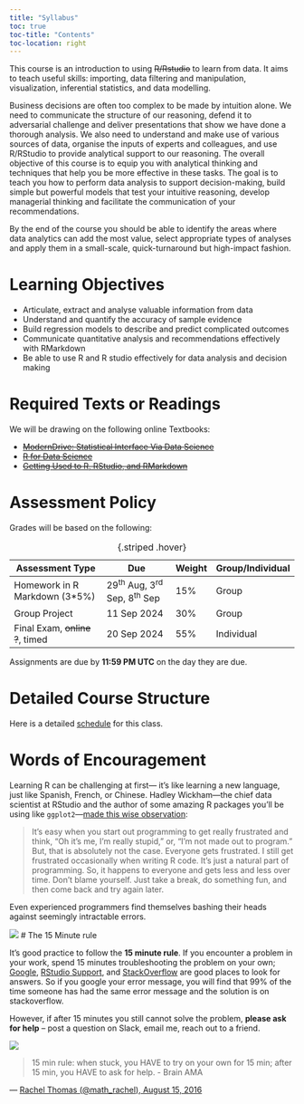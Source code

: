```yaml
---
title: "Syllabus"
toc: true
toc-title: "Contents"
toc-location: right
---
```


This course is an introduction to using ~~R/Rstudio~~ to learn from data. It aims to teach useful skills: importing, data filtering and manipulation, visualization, inferential statistics, and data modelling.

Business decisions are often too complex to be made by intuition alone. We need to communicate the structure of our reasoning, defend it to adversarial challenge and deliver presentations that show we have done a thorough analysis. We also need to understand and make use of various sources of data, organise the inputs of experts and colleagues, and use R/RStudio to provide analytical support to our reasoning. The overall objective of this course is to equip you with analytical thinking and techniques that help you be more effective in these tasks. The goal is to teach you how to perform data analysis to support decision-making, build simple but powerful models that test your intuitive reasoning, develop managerial thinking and facilitate the communication of your recommendations.

By the end of the course you should be able to identify the areas where data analytics can add the most value, select appropriate types of analyses and apply them in a small-scale, quick-turnaround but high-impact fashion.

# Learning Objectives
* Articulate, extract and analyse valuable information from data
* Understand and quantify the accuracy of sample evidence
* Build regression models to describe and predict complicated outcomes
* Communicate quantitative analysis and recommendations effectively with RMarkdown
* Be able to use R and R studio effectively for data analysis and decision making

# Required Texts or Readings
We will be drawing on the following online Textbooks:

*  <a href="https://moderndive.com/" target="_blank"><del>ModernDrive: Statistical Interface Via Data Science</del></a>
* <a href="https://r4ds.hadley.nz/" target="_blank"><del>R for Data Science</del></a>
* <a href="https://ismayc.github.io/rbasics-book/" target="_blank"><del>Getting Used to R, RStudio, and RMarkdown</del></a>


# Assessment Policy
Grades will be based on the following:

| Assessment Type |  Due  | Weight | Group/Individual |
|------------------------------|-------------------------|--------|------------------|
|Homework in R Markdown (3*5%) | 29^th^ Aug, 3^rd^ Sep, 8^th^ Sep | 15% | Group |
| Group Project  | 11 Sep 2024 | 30% | Group
| Final Exam, ~~online ?~~, timed  | 20 Sep 2024 | 55% | Individual | 

: {.striped .hover}

Assignments are due by **11:59 PM UTC** on the day they are due.

# Detailed Course Structure
Here is a detailed [schedule](Schedule.qmd) for this class.

# Words of Encouragement
Learning R can be challenging at first— it’s like learning a new language, just like Spanish, French, or Chinese. Hadley Wickham—the chief data scientist at RStudio and the author of some amazing R packages you’ll be using like `ggplot2`—[made this wise observation](https://r-posts.com/advice-to-young-and-old-programmers-a-conversation-with-hadley-wickham/):

> It’s easy when you start out programming to get really frustrated and think, “Oh it’s me, I’m really stupid,” or, “I’m not made out to program.” But, that is absolutely not the case. Everyone gets frustrated. I still get frustrated occasionally when writing R code. It’s just a natural part of programming. So, it happens to everyone and gets less and less over time. Don’t blame yourself. Just take a break, do something fun, and then come back and try again later.

Even experienced programmers find themselves bashing their heads against seemingly intractable errors.

![](Images/notABug.png)
# The 15 Minute rule 

It’s good practice to follow the **15 minute rule**. If you encounter a problem in your work, spend 15 minutes troubleshooting the problem on your own; [Google](https://www.google.com/), [RStudio Support](https://support.posit.co/hc/en-us), and [StackOverflow](https://stackoverflow.com/questions) are good places to look for answers. So if you google your error message, you will find that 99% of the time someone has had the same error message and the solution is on stackoverflow.

However, if after 15 minutes you still cannot solve the problem, **please ask for help** – post a question on Slack, email me, reach out to a friend.

![](Images/15MinRule.png)

> 15 min rule: when stuck, you HAVE to try on your own for 15 min; after 15 min, you HAVE to ask for help.
> - Brain AMA

— [Rachel Thomas (@math_rachel), August 15, 2016](https://x.com/math_rachel/status/764931533383749632)




